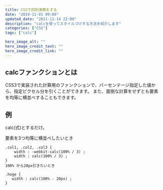 ```yaml
---
title: CSSで四則演算をする
date: "2019-11-01 09:00"
updated_date: "2021-11-14 22:00"
description: "calcを使ってスタイルづけする方法を紹介します"
categories: ["CSS"]
tags: ["calc"]

hero_image_alt: ""
hero_image_credit_text: ""
hero_image_credit_link: ""
---
```

## calcファンクションとは
CSS3で実装された計算用のファンクションで、パーセンテージ指定した値から、指定ピクセル分を引くことができます。
また、面倒な計算をせずとも要素を均等に横並べすることもできます。

## 例
calc(式)とするだけ。

要素を3つ均等に横並べしたいとき
```
.col1, .col2, .col3 {
    width : -webkit-calc(100% / 3) ;
    width : calc(100% / 3) ;
}
100% から20px引きたいとき

.hoge {
   width : calc(100% - 20px) ;
}
```
